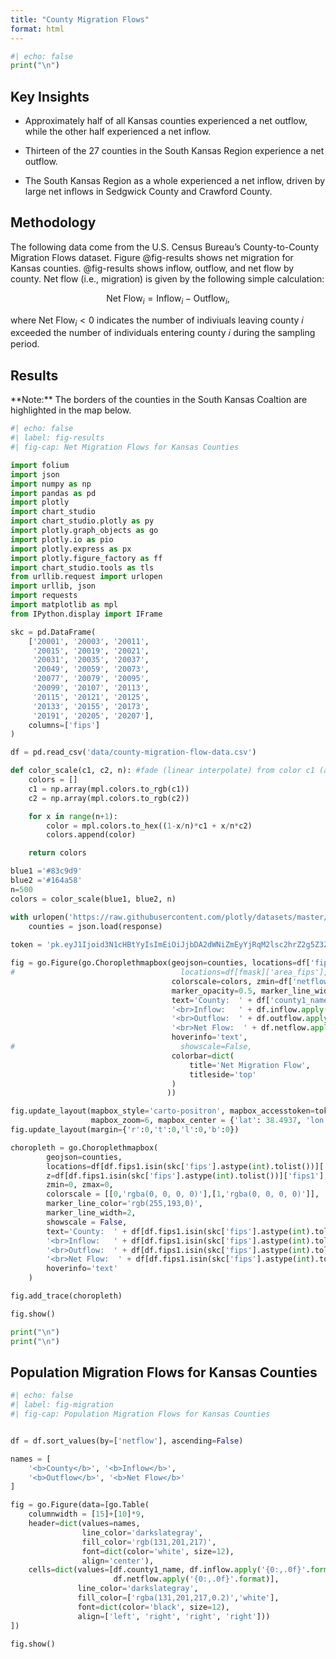 ```yaml
---
title: "County Migration Flows"
format: html
---
```


```python
#| echo: false
print("\n")
```

## Key Insights

-   Approximately half of all Kansas counties experienced a net outflow, while the other half experienced a net inflow.

-   Thirteen of the 27 counties in the South Kansas Region experience a net outflow.

-   The South Kansas Region as a whole experienced a net inflow, driven by large net inflows in Sedgwick County and Crawford County.

## Methodology

The following data come from the U.S. Census Bureau's County-to-County Migration Flows dataset. Figure \@fig-results shows net migration for Kansas counties. @fig-results shows inflow, outflow, and net flow by county. Net flow (i.e., migration) is given by the following simple calculation:

$$
\text{Net Flow}_i = \text{Inflow}_i - \text{Outflow}_i,
$$

where $\text{Net Flow}_i < 0$ indicates the number of indiviuals leaving county 𝑖 exceeded the number of individuals entering county 𝑖 during the sampling period.

## Results

\*\*Note:\*\* The borders of the counties in the South Kansas Coaltion are highlighted in the map below.

```python
#| echo: false
#| label: fig-results
#| fig-cap: Net Migration Flows for Kansas Counties

import folium
import json
import numpy as np
import pandas as pd
import plotly
import chart_studio
import chart_studio.plotly as py
import plotly.graph_objects as go
import plotly.io as pio
import plotly.express as px
import plotly.figure_factory as ff
import chart_studio.tools as tls
from urllib.request import urlopen
import urllib, json
import requests
import matplotlib as mpl
from IPython.display import IFrame

skc = pd.DataFrame(
    ['20001', '20003', '20011',
     '20015', '20019', '20021',
     '20031', '20035', '20037',
     '20049', '20059', '20073',
     '20077', '20079', '20095',
     '20099', '20107', '20113',
     '20115', '20121', '20125',
     '20133', '20155', '20173',
     '20191', '20205', '20207'], 
    columns=['fips']
)

df = pd.read_csv('data/county-migration-flow-data.csv')

def color_scale(c1, c2, n): #fade (linear interpolate) from color c1 (at mix=0) to c2 (mix=1)
    colors = []
    c1 = np.array(mpl.colors.to_rgb(c1))
    c2 = np.array(mpl.colors.to_rgb(c2))

    for x in range(n+1):
        color = mpl.colors.to_hex((1-x/n)*c1 + x/n*c2)
        colors.append(color)

    return colors

blue1 ='#83c9d9'
blue2 ='#164a58'
n=500
colors = color_scale(blue1, blue2, n)

with urlopen('https://raw.githubusercontent.com/plotly/datasets/master/geojson-counties-fips.json') as response:
    counties = json.load(response) 
    
token = 'pk.eyJ1Ijoid3N1cHBtYyIsImEiOiJjbDA2dWNiZmEyYjRqM2lsc2hrZ2g5Z3ZrIn0.Qcm0AOjbrEP6NPJ6u-14EA'

fig = go.Figure(go.Choroplethmapbox(geojson=counties, locations=df['fips1'], z=df['netflow'],
#                                     locations=df[fmask]['area_fips'], z=df[fmask]['month3_emplvl'],
                                    colorscale=colors, zmin=df['netflow'].min(), zmax=df['netflow'].max(),
                                    marker_opacity=0.5, marker_line_width=1,
                                    text='County:  ' + df['county1_name'].str.title() +
                                    '<br>Inflow:   ' + df.inflow.apply('{0:,.0f}'.format) +
                                    '<br>Outflow:  ' + df.outflow.apply('{0:,.0f}'.format) + 
                                    '<br>Net Flow:  ' + df.netflow.apply('{0:,.0f}'.format),
                                    hoverinfo='text',
#                                     showscale=False,
                                    colorbar=dict(
                                        title='Net Migration Flow',
                                        titleside='top'
                                    )
                                   ))

fig.update_layout(mapbox_style='carto-positron', mapbox_accesstoken=token,
                  mapbox_zoom=6, mapbox_center = {'lat': 38.4937, 'lon': -98.3804})
fig.update_layout(margin={'r':0,'t':0,'l':0,'b':0})

choropleth = go.Choroplethmapbox(
        geojson=counties,
        locations=df[df.fips1.isin(skc['fips'].astype(int).tolist())]['fips1'],
        z=df[df.fips1.isin(skc['fips'].astype(int).tolist())]['fips1'],
        zmin=0, zmax=0,
        colorscale = [[0,'rgba(0, 0, 0, 0)'],[1,'rgba(0, 0, 0, 0)']],
        marker_line_color='rgb(255,193,0)',
        marker_line_width=2,
        showscale = False,
        text='County:  ' + df[df.fips1.isin(skc['fips'].astype(int).tolist())]['county1_name'].str.title() +
        '<br>Inflow:   ' + df[df.fips1.isin(skc['fips'].astype(int).tolist())].inflow.apply('{0:,.0f}'.format) +
        '<br>Outflow:  ' + df[df.fips1.isin(skc['fips'].astype(int).tolist())].outflow.apply('{0:,.0f}'.format) + 
        '<br>Net Flow:  ' + df[df.fips1.isin(skc['fips'].astype(int).tolist())].netflow.apply('{0:,.0f}'.format),
        hoverinfo='text'
    )

fig.add_trace(choropleth)

fig.show()

print("\n")
print("\n")

```

## Population Migration Flows for Kansas Counties

```python
#| echo: false
#| label: fig-migration
#| fig-cap: Population Migration Flows for Kansas Counties


df = df.sort_values(by=['netflow'], ascending=False)

names = [
    '<b>County</b>', '<b>Inflow</b>', 
    '<b>Outflow</b>', '<b>Net Flow</b>'
]

fig = go.Figure(data=[go.Table(
    columnwidth = [15]+[10]*9,
    header=dict(values=names,
                line_color='darkslategray',
                fill_color='rgb(131,201,217)',
                font=dict(color='white', size=12),
                align='center'),
    cells=dict(values=[df.county1_name, df.inflow.apply('{0:,.0f}'.format), df.outflow.apply('{0:,.0f}'.format), 
                       df.netflow.apply('{0:,.0f}'.format)],
               line_color='darkslategray',
               fill_color=['rgba(131,201,217,0.2)','white'],
               font=dict(color='black', size=12),
               align=['left', 'right', 'right', 'right']))
])

fig.show()
```
